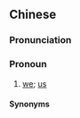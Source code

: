 {{also|我各侬}}
==Chinese==
{{zh-forms|s=我各侬|type=12}}

===Pronunciation===
{{zh-pron
|md=nguāi gáuk*gó̤k-nè̤ng
|cat=pron
}}

===Pronoun===
{{zh-pronoun}}

# {{lb|zh|Min Dong}} [[we]]; [[us]]

====Synonyms====
{{zh-dial|我們}}